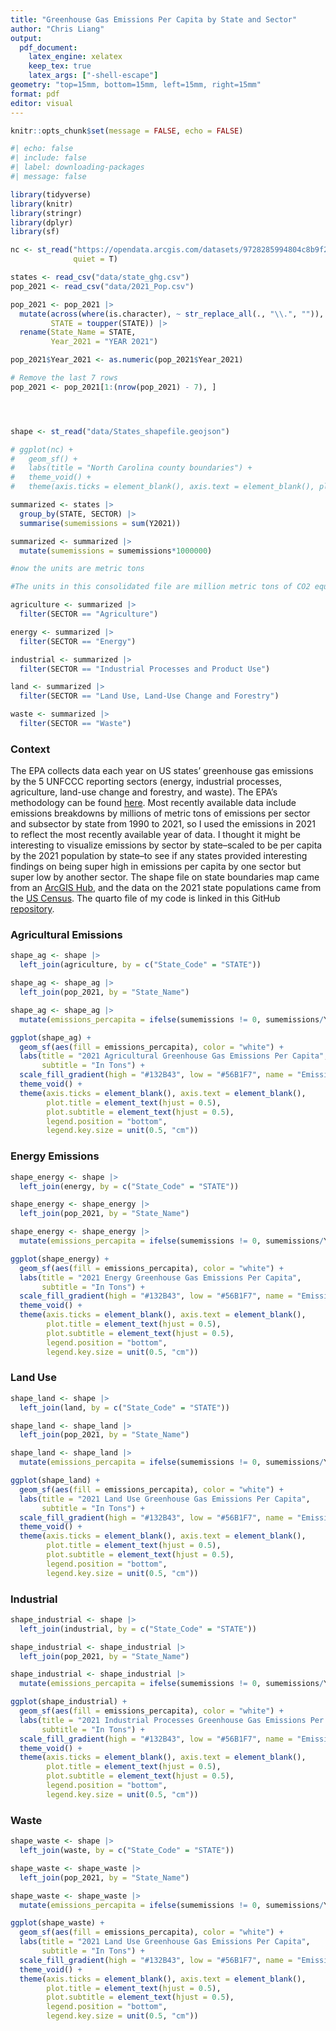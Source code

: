 ```yaml
---
title: "Greenhouse Gas Emissions Per Capita by State and Sector"
author: "Chris Liang"
output: 
  pdf_document:
    latex_engine: xelatex
    keep_tex: true
    latex_args: ["-shell-escape"]
geometry: "top=15mm, bottom=15mm, left=15mm, right=15mm"
format: pdf
editor: visual
---
```


```r
knitr::opts_chunk$set(message = FALSE, echo = FALSE) 
```

```r
#| echo: false
#| include: false
#| label: downloading-packages
#| message: false

library(tidyverse)
library(knitr)
library(stringr)
library(dplyr)
library(sf)

```


```r
nc <- st_read("https://opendata.arcgis.com/datasets/9728285994804c8b9f20ce58bae45899_0.geojson", 
              quiet = T)

states <- read_csv("data/state_ghg.csv")
pop_2021 <- read_csv("data/2021_Pop.csv")

pop_2021 <- pop_2021 |>
  mutate(across(where(is.character), ~ str_replace_all(., "\\.", "")),
         STATE = toupper(STATE)) |>
  rename(State_Name = STATE,
         Year_2021 = "YEAR 2021")

pop_2021$Year_2021 <- as.numeric(pop_2021$Year_2021)

# Remove the last 7 rows
pop_2021 <- pop_2021[1:(nrow(pop_2021) - 7), ]




shape <- st_read("data/States_shapefile.geojson")
```

```r
# ggplot(nc) + 
#   geom_sf() + 
#   labs(title = "North Carolina county boundaries") +
#   theme_void() +
#   theme(axis.ticks = element_blank(), axis.text = element_blank(), plot.title = element_text(hjust = 0.5))
```


```r
summarized <- states |>
  group_by(STATE, SECTOR) |>
  summarise(sumemissions = sum(Y2021))

summarized <- summarized |>
  mutate(sumemissions = sumemissions*1000000)

#now the units are metric tons

#The units in this consolidated file are million metric tons of CO2 equivalents or CO2e.  Emissions from sources of GHGs are shown with positive numbers; removals from sinks are denoted by negative numbers.
```


```r
agriculture <- summarized |>
  filter(SECTOR == "Agriculture")

energy <- summarized |>
  filter(SECTOR == "Energy")

industrial <- summarized |>
  filter(SECTOR == "Industrial Processes and Product Use")

land <- summarized |>
  filter(SECTOR == "Land Use, Land-Use Change and Forestry")

waste <- summarized |>
  filter(SECTOR == "Waste")
```

### Context

The EPA collects data each year on US states' greenhouse gas emissions by the 5 UNFCCC reporting sectors (energy, industrial processes, agriculture, land-use change and forestry, and waste). The EPA's methodology can be found [here](https://www.epa.gov/ghgemissions/methodology-report-inventory-us-greenhouse-gas-emissions-and-sinks-state-1990-2021). Most recently available data include emissions breakdowns by millions of metric tons of emissions per sector and subsector by state from 1990 to 2021, so I used the emissions in 2021 to reflect the most recently available year of data. I thought it might be interesting to visualize emissions by sector by state--scaled to be per capita by the 2021 population by state--to see if any states provided interesting findings on being super high in emissions per capita by one sector but super low by another sector. The shape file on state boundaries map came from an [ArcGIS Hub](https://hub.arcgis.com/datasets/1b02c87f62d24508970dc1a6df80c98e/explore?location=36.169077%2C-122.593435%2C3.40), and the data on the 2021 state populations came from the [US Census](https://www.census.gov/data/tables/time-series/demo/popest/2020s-state-total.html). The quarto file of my code is linked in this GitHub [repository](https://github.com/chriswliang/stateemissionsmaps).


### Agricultural Emissions 

```r
shape_ag <- shape |>
  left_join(agriculture, by = c("State_Code" = "STATE"))

shape_ag <- shape_ag |>
  left_join(pop_2021, by = "State_Name")

shape_ag <- shape_ag |>
  mutate(emissions_percapita = ifelse(sumemissions != 0, sumemissions/Year_2021, 0))
```

```r
ggplot(shape_ag) +
  geom_sf(aes(fill = emissions_percapita), color = "white") +
  labs(title = "2021 Agricultural Greenhouse Gas Emissions Per Capita",
       subtitle = "In Tons") +
  scale_fill_gradient(high = "#132B43", low = "#56B1F7", name = "Emissions Per Capita (2021)") +
  theme_void() +
  theme(axis.ticks = element_blank(), axis.text = element_blank(), 
        plot.title = element_text(hjust = 0.5),
        plot.subtitle = element_text(hjust = 0.5),
        legend.position = "bottom",
        legend.key.size = unit(0.5, "cm"))
```

### Energy Emissions

```r
shape_energy <- shape |>
  left_join(energy, by = c("State_Code" = "STATE"))

shape_energy <- shape_energy |>
  left_join(pop_2021, by = "State_Name")

shape_energy <- shape_energy |>
  mutate(emissions_percapita = ifelse(sumemissions != 0, sumemissions/Year_2021, 0))
```

```r
ggplot(shape_energy) +
  geom_sf(aes(fill = emissions_percapita), color = "white") +
  labs(title = "2021 Energy Greenhouse Gas Emissions Per Capita",
       subtitle = "In Tons") +
  scale_fill_gradient(high = "#132B43", low = "#56B1F7", name = "Emissions Per Capita (2021)") +
  theme_void() +
  theme(axis.ticks = element_blank(), axis.text = element_blank(), 
        plot.title = element_text(hjust = 0.5),
        plot.subtitle = element_text(hjust = 0.5),
        legend.position = "bottom",
        legend.key.size = unit(0.5, "cm"))
```

### Land Use
```r
shape_land <- shape |>
  left_join(land, by = c("State_Code" = "STATE"))

shape_land <- shape_land |>
  left_join(pop_2021, by = "State_Name")

shape_land <- shape_land |>
  mutate(emissions_percapita = ifelse(sumemissions != 0, sumemissions/Year_2021, 0))
```

```r
ggplot(shape_land) +
  geom_sf(aes(fill = emissions_percapita), color = "white") +
  labs(title = "2021 Land Use Greenhouse Gas Emissions Per Capita",
       subtitle = "In Tons") +
  scale_fill_gradient(high = "#132B43", low = "#56B1F7", name = "Emissions Per Capita (2021)") +
  theme_void() +
  theme(axis.ticks = element_blank(), axis.text = element_blank(), 
        plot.title = element_text(hjust = 0.5),
        plot.subtitle = element_text(hjust = 0.5),
        legend.position = "bottom",
        legend.key.size = unit(0.5, "cm"))
```

### Industrial 

```r
shape_industrial <- shape |>
  left_join(industrial, by = c("State_Code" = "STATE"))

shape_industrial <- shape_industrial |>
  left_join(pop_2021, by = "State_Name")

shape_industrial <- shape_industrial |>
  mutate(emissions_percapita = ifelse(sumemissions != 0, sumemissions/Year_2021, 0))
```

```r
ggplot(shape_industrial) +
  geom_sf(aes(fill = emissions_percapita), color = "white") +
  labs(title = "2021 Industrial Processes Greenhouse Gas Emissions Per Capita",
       subtitle = "In Tons") +
  scale_fill_gradient(high = "#132B43", low = "#56B1F7", name = "Emissions Per Capita (2021)") +
  theme_void() +
  theme(axis.ticks = element_blank(), axis.text = element_blank(), 
        plot.title = element_text(hjust = 0.5),
        plot.subtitle = element_text(hjust = 0.5),
        legend.position = "bottom",
        legend.key.size = unit(0.5, "cm"))
```

### Waste

```r
shape_waste <- shape |>
  left_join(waste, by = c("State_Code" = "STATE"))

shape_waste <- shape_waste |>
  left_join(pop_2021, by = "State_Name")

shape_waste <- shape_waste |>
  mutate(emissions_percapita = ifelse(sumemissions != 0, sumemissions/Year_2021, 0))
```

```r
ggplot(shape_waste) +
  geom_sf(aes(fill = emissions_percapita), color = "white") +
  labs(title = "2021 Land Use Greenhouse Gas Emissions Per Capita",
       subtitle = "In Tons") +
  scale_fill_gradient(high = "#132B43", low = "#56B1F7", name = "Emissions Per Capita (2021)") +
  theme_void() +
  theme(axis.ticks = element_blank(), axis.text = element_blank(), 
        plot.title = element_text(hjust = 0.5),
        plot.subtitle = element_text(hjust = 0.5),
        legend.position = "bottom",
        legend.key.size = unit(0.5, "cm"))
```